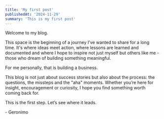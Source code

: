 ```yaml
---
title: 'My first post' 
publishedAt: '2024-11-29'
summary: 'This is my first post'
---
```


Welcome to my blog.  

This space is the beginning of a journey I’ve wanted to share for a long time. It's where ideas meet action, where lessons are learned and documented and where I hope to inspire not just myself but others like me - those who dream of building something meaningful.  

For me personally, that is building a business.

This blog is not just about success stories but also about the process: the questions, the missteps and the "aha" moments. Whether you’re here for insight, encouragement or curiosity, I hope you find something worth coming back for.  

This is the first step. Let’s see where it leads.  

\- Geronimo